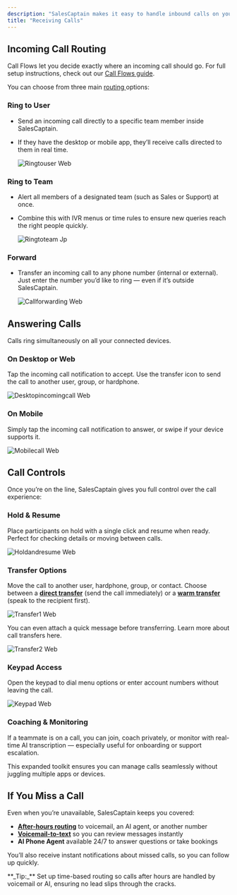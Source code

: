 ```yaml
---
description: "SalesCaptain makes it easy to handle inbound calls on your business numbers, whether you’re on desktop, mobile, or the web. Every incoming call follows your custom call flow, so customers always reach the right person or team without delays."
title: "Receiving Calls"
---
```


## Incoming Call Routing

Call Flows let you decide exactly where an incoming call should go. For full setup instructions, check out our [Call Flows guide](/Core-Features/Calls/Call-Flows/Creating-Call-Flows).

You can choose from three main [routing ](/Core-Features/Calls/Call-Flows/After-Hours-Routing)options:

### Ring to User

- Send an incoming call directly to a specific team member inside SalesCaptain. 
- If they have the desktop or mobile app, they’ll receive calls directed to them in real time.

  ![Ringtouser Web](/images/ringtouser.webp)

### Ring to Team

- Alert all members of a designated team (such as Sales or Support) at once.
- Combine this with IVR menus or time rules to ensure new queries reach the right people quickly.

  ![Ringtoteam Jp](/images/ringtoteam.jpg)

### Forward

- Transfer an incoming call to any phone number (internal or external). Just enter the number you’d like to ring — even if it’s outside SalesCaptain.

  ![Callforwarding Web](/images/callforwarding.webp)

## Answering Calls

Calls ring simultaneously on all your connected devices.

### On Desktop or Web

Tap the incoming call notification to accept. Use the transfer icon to send the call to another user, group, or hardphone.

![Desktopincomingcall Web](/images/desktopincomingcall.webp)

### On Mobile

Simply tap the incoming call notification to answer, or swipe if your device supports it.

![Mobilecall Web](/images/mobilecall.webp)

## Call Controls

Once you’re on the line, SalesCaptain gives you full control over the call experience:

### Hold & Resume

Place participants on hold with a single click and resume when ready. Perfect for checking details or moving between calls.

![Holdandresume Web](/images/holdandresume.webp)

### Transfer Options

Move the call to another user, hardphone, group, or contact. Choose between a [**direct transfer**](Core-Features/Calls/Call-Transfers/Direct-Transfers) (send the call immediately) or a [**warm transfer**](Core-Features/Calls/Call-Transfers/Warm-Transfers) (speak to the recipient first).

![Transfer1 Web](/images/transfer1.webp)

You can even attach a quick message before transferring. Learn more about call transfers here.

![Transfer2 Web](/images/transfer2.webp)

### Keypad Access

Open the keypad to dial menu options or enter account numbers without leaving the call.

![Keypad Web](/images/keypad.webp)

### Coaching & Monitoring

If a teammate is on a call, you can join, coach privately, or monitor with real-time AI transcription — especially useful for onboarding or support escalation.

This expanded toolkit ensures you can manage calls seamlessly without juggling multiple apps or devices.

## If You Miss a Call

Even when you’re unavailable, SalesCaptain keeps you covered:

- [**After-hours routing**](https://salescaptain-42c66529.mintlify.app/Core-Features/Calls/Call-Flows/After-Hours-Routing) to voicemail, an AI agent, or another number
- [**Voicemail-to-text**](Core-Features/Calls/Call-Flows/Voicemail) so you can review messages instantly
- **AI Phone Agent** available 24/7 to answer questions or take bookings

You’ll also receive instant notifications about missed calls, so you can follow up quickly.

<Info>
  **_Tip:_** Set up time-based routing so calls after hours are handled by voicemail or AI, ensuring no lead slips through the cracks.
</Info>